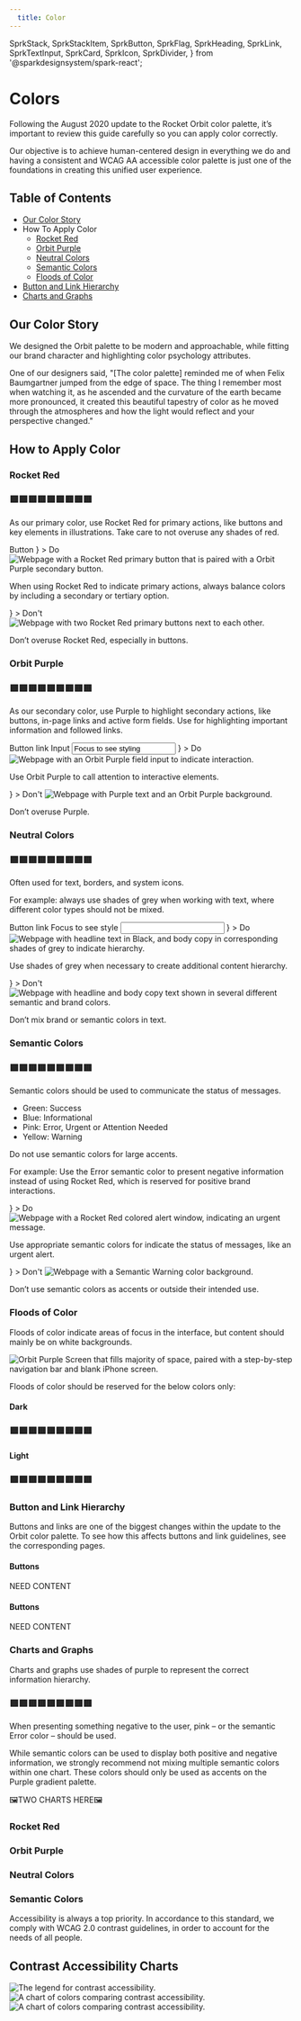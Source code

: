 ```yaml
---
  title: Color
---
```















  SprkStack,
  SprkStackItem,
  SprkButton,
  SprkFlag,
  SprkHeading,
  SprkLink,
  SprkTextInput,
  SprkCard,
  SprkIcon,
  SprkDivider,
} from '@sparkdesignsystem/spark-react';


# Colors
<SprkTabs idString="tabs-1">
  <SprkTabsPanel
    isDefaultActive
    tabBtnChildren="Usage"
    tabBtnAnalyticsString="tab-1"
    tabBtnDataId="tab-1"
  >
  <p>
    Following the August 2020 update to the Rocket Orbit color palette, it’s important to review this guide carefully so you can apply color correctly.
  </p>
  <p>
    Our objective is to achieve human-centered design in everything we do and having a consistent and WCAG AA accessible color palette is just one of the foundations in creating this unified user experience.
  </p>
  <SprkDivider element="span"/>
  <h2>Table of Contents</h2>
  <ul>
    <li>
      <a href="#our-color-story">
        Our Color Story
      </a>
    </li>
    <li>
      How To Apply Color
      <ul class="sprk-b-List sprk-b-List--indented sprk-u-Measure sprk-u-mbn">
        <li>
          <a href="#rocket-red">
            Rocket Red
          </a>
        </li>
        <li>
          <a href="#orbit-purple">
            Orbit Purple
          </a>
        </li>
        <li>
          <a href="#neutral-colors">
            Neutral Colors
          </a>
        </li>
        <li>
          <a href="#semantic-colors">
            Semantic Colors
          </a>
        </li>
        <li>
          <a href="#floods-of-color">
            Floods of Color
          </a>
        </li>
      </ul>
    </li>
    <li>
      <a href="#button-and-link-hierarchy">
        Button and Link Hierarchy
      </a>
    </li>
    <li>
      <a href="#charts-and-graphs">
        Charts and Graphs
      </a>
    </li>
  </ul>
  <SprkDivider element="span"/>
  <h2>Our Color Story</h2>
  <p>
    We designed the Orbit palette to be modern and approachable, while fitting our brand character and highlighting color psychology attributes.
  </p>
  <p>
    One of our designers said, "[The color palette] reminded me of when Felix Baumgartner jumped from the edge of space. The thing I remember most when watching it, as he ascended and the curvature of the earth became more pronounced, it created this beautiful tapestry of color as he moved through the atmospheres and how the light would reflect and your perspective changed."
  </p>
  <SprkDivider element="span"/>
  <h2>How to Apply Color</h2>
  <h3>Rocket Red</h3>
  <h3>🟥🟥🟥🟥🟥🟥🟥🟥🟥</h3>
  <p>
    As our primary color, use Rocket Red for primary actions, like buttons and key elements in illustrations. Take care to not overuse any shades of red.
  </p>
  <SprkButton additionalClasses="sprk-u-mbm">Button</SprkButton>
  <SprkStack itemSpacing="medium" splitAt="small">
    <SprkStackItem additionalClasses="sprk-o-Stack__item--half@s sprk-u-prm">
      <SprkStack>
        <SprkStackItem additionalClasses="sprk-u-mbm">
          <SprkFlag
            additionalClasses="sprk-o-Flag--middle"
            media={
              <SprkIcon iconName="check-mark" additionalClasses="sprk-c-Icon--l sprk-c-Icon--stroke-current-color sprk-u-Color--green" />
            }
          >
            <SprkHeading
              element="span"
              variant="displayFour"
            >
              Do
            </SprkHeading>
          </SprkFlag>
        </SprkStackItem>
        <SprkStackItem additionalClasses="sprk-u-mbm">
          <img
            srcset={doRedSet}
            src={doRed}
            sizes="(min-width: 1120px) 1120px,
                  (min-width: 1680px) 1680px,
                  560px"
            alt="Webpage with a Rocket Red primary button that is paired with a Orbit Purple secondary button."/>
        </SprkStackItem>
        <SprkStackItem>
          <p>
            When using Rocket Red to indicate primary actions, always balance colors by including a secondary or tertiary option.
          </p>
        </SprkStackItem>
      </SprkStack>
    </SprkStackItem>
    <SprkStackItem additionalClasses="sprk-o-Stack__item--half@s sprk-u-prm">
      <SprkStack>
        <SprkStackItem additionalClasses="sprk-u-mbm">
          <SprkFlag
            additionalClasses="sprk-o-Flag--middle"
            media={
              <SprkIcon iconName="close-circle" additionalClasses="sprk-c-Icon--l sprk-c-Icon--stroke-current-color sprk-u-Color--red" />
            }
          >
            <SprkHeading
              element="span"
              variant="displayFour"
            >
              Don't
            </SprkHeading>
          </SprkFlag>
        </SprkStackItem>
        <SprkStackItem additionalClasses="sprk-u-mbm">
          <img
            srcset={dontRedSet}
            src={dontRed}
            sizes="(min-width: 1120px) 1120px,
                  (min-width: 1680px) 1680px,
                  560px"
            alt="Webpage with two Rocket Red primary buttons next to each other."/>
        </SprkStackItem>
        <SprkStackItem>
          <p>
            Don’t overuse Rocket Red, especially in buttons.
          </p>
        </SprkStackItem>
      </SprkStack>
    </SprkStackItem>
  </SprkStack>
  <SprkDivider element="span"/>
  <h3>Orbit Purple</h3>
  <h3>🟥🟥🟥🟥🟥🟥🟥🟥🟥</h3>
  <p>
    As our secondary color, use Purple to highlight secondary actions, like buttons, in-page links and active form fields. Use for highlighting important information and followed links.

  </p>
  <SprkStack splitAt="small" itemSpacing="huge" additionalClasses="sprk-o-Stack--end-column@s sprk-u-mbl">
    <SprkStackItem >
      <SprkButton>Button</SprkButton>
    </SprkStackItem>
    <SprkStackItem>
      <SprkLink
        element="a"
        href="#nogo"
      >
        link
      </SprkLink>
    </SprkStackItem>
    <SprkStackItem>
      <label
        for="text-input"
        class="sprk-b-Label"
      >
        Input
      </label>
      <input
        class="sprk-b-TextInput sprk-u-Width-100"
        value="Focus to see styling"
        aria-describedby="text-input--error-container"
      />
    </SprkStackItem>
  </SprkStack>
   <SprkStack itemSpacing="medium" splitAt="small">
    <SprkStackItem additionalClasses="sprk-o-Stack__item--half@s sprk-u-prm">
      <SprkStack>
        <SprkStackItem additionalClasses="sprk-u-mbm">
          <SprkFlag
            additionalClasses="sprk-o-Flag--middle"
            media={
              <SprkIcon iconName="check-mark" additionalClasses="sprk-c-Icon--l sprk-c-Icon--stroke-current-color sprk-u-Color--green" />
            }
          >
            <SprkHeading
              element="span"
              variant="displayFour"
            >
              Do
            </SprkHeading>
          </SprkFlag>
        </SprkStackItem>
        <SprkStackItem additionalClasses="sprk-u-mbm">
          <img
            srcset={doPurpleSet}
            src={doPurple}
            sizes="(min-width: 1120px) 1120px,
                  (min-width: 1680px) 1680px,
                  560px"
            alt="Webpage with an Orbit Purple field input to indicate interaction."/>
        </SprkStackItem>
        <SprkStackItem>
          <p>
            Use Orbit Purple to call attention to interactive elements.
          </p>
        </SprkStackItem>
      </SprkStack>
    </SprkStackItem>
    <SprkStackItem additionalClasses="sprk-o-Stack__item--half@s sprk-u-prm">
      <SprkStack>
        <SprkStackItem additionalClasses="sprk-u-mbm">
          <SprkFlag
            additionalClasses="sprk-o-Flag--middle"
            media={
              <SprkIcon iconName="close-circle" additionalClasses="sprk-c-Icon--l sprk-c-Icon--stroke-current-color sprk-u-Color--red" />
            }
          >
            <SprkHeading
              element="span"
              variant="displayFour"
            >
              Don't
            </SprkHeading>
          </SprkFlag>
        </SprkStackItem>
        <SprkStackItem additionalClasses="sprk-u-mbm">
          <img
            srcset={dontPurpleSet}
            src={dontPurple}
            sizes="(min-width: 1120px) 1120px,
                  (min-width: 1680px) 1680px,
                  560px"
            alt="Webpage with Purple text and an Orbit Purple background."/>
        </SprkStackItem>
        <SprkStackItem>
          <p>
            Don’t overuse Purple.
          </p>
        </SprkStackItem>
      </SprkStack>
    </SprkStackItem>
  </SprkStack>
  <SprkDivider element="span"/>
  <h3>Neutral Colors</h3>
  <h3>🟥🟥🟥🟥🟥🟥🟥🟥🟥</h3>
  <p>
    Often used for text, borders, and system icons.
  </p>
  <p>
  For example: always use shades of grey when working with text, where different color types should not be mixed.
  </p>
  <SprkStack splitAt="small" itemSpacing="huge" additionalClasses="sprk-o-Stack--end-column@s sprk-u-mbl">
    <SprkStackItem >
      <SprkButton>Button</SprkButton>
    </SprkStackItem>
    <SprkStackItem>
      <SprkLink
        element="a"
        href="#nogo"
      >
        link
      </SprkLink>
    </SprkStackItem>
    <SprkStackItem>
      <label
        for="text-input"
        class="sprk-b-Label"
      >
        Focus to see style
      </label>
      <input
        class="sprk-b-TextInput sprk-u-Width-100"
        id="text-input"
        data-id="text-input"
        type="text"
        value=""
        aria-describedby="text-input--error-container"
      />
    </SprkStackItem>
  </SprkStack>
   <SprkStack itemSpacing="medium" splitAt="small">
    <SprkStackItem additionalClasses="sprk-o-Stack__item--half@s sprk-u-prm">
      <SprkStack>
        <SprkStackItem additionalClasses="sprk-u-mbm">
          <SprkFlag
            additionalClasses="sprk-o-Flag--middle"
            media={
              <SprkIcon iconName="check-mark" additionalClasses="sprk-c-Icon--l sprk-c-Icon--stroke-current-color sprk-u-Color--green" />
            }
          >
            <SprkHeading
              element="span"
              variant="displayFour"
            >
              Do
            </SprkHeading>
          </SprkFlag>
        </SprkStackItem>
        <SprkStackItem additionalClasses="sprk-u-mbm">
          <img
            srcset={doGraySet}
            src={doGray}
            sizes="(min-width: 1120px) 1120px,
                  (min-width: 1680px) 1680px,
                  560px"
            alt="Webpage with headline text in Black, and body copy in corresponding shades of grey to indicate hierarchy."/>
        </SprkStackItem>
        <SprkStackItem>
          <p>
            Use shades of grey when necessary to create additional content hierarchy.
          </p>
        </SprkStackItem>
      </SprkStack>
    </SprkStackItem>
    <SprkStackItem additionalClasses="sprk-o-Stack__item--half@s sprk-u-prm">
      <SprkStack>
        <SprkStackItem additionalClasses="sprk-u-mbm">
          <SprkFlag
            additionalClasses="sprk-o-Flag--middle"
            media={
              <SprkIcon iconName="close-circle" additionalClasses="sprk-c-Icon--l sprk-c-Icon--stroke-current-color sprk-u-Color--red" />
            }
          >
            <SprkHeading
              element="span"
              variant="displayFour"
            >
              Don't
            </SprkHeading>
          </SprkFlag>
        </SprkStackItem>
        <SprkStackItem additionalClasses="sprk-u-mbm">
          <img
            srcset={dontGraySet}
            src={dontGray}
            sizes="(min-width: 1120px) 1120px,
                  (min-width: 1680px) 1680px,
                  560px"
            alt="Webpage with headline and body copy text shown in several different semantic and brand colors."/>
        </SprkStackItem>
        <SprkStackItem>
          <p>
            Don’t mix brand or semantic colors in text.
          </p>
        </SprkStackItem>
      </SprkStack>
    </SprkStackItem>
  </SprkStack>
  <SprkDivider element="span"/>
  <h3>Semantic Colors</h3>
  <h3>🟥🟥🟥🟥🟥🟥🟥🟥🟥</h3>
  <p>
    Semantic colors should be used to communicate the status of messages.
  </p>
  <ul>
    <li>Green: Success</li>
    <li>Blue: Informational</li>
    <li>Pink: Error, Urgent or Attention Needed</li>
    <li>Yellow: Warning</li>
  </ul>
  <p>
    Do not use semantic colors for large accents.
  </p>
  <p>
    For example: Use the Error semantic color to present negative information instead of using Rocket Red, which is reserved for positive brand interactions.
  </p>
  <SprkStack itemSpacing="medium" splitAt="small">
    <SprkStackItem additionalClasses="sprk-o-Stack__item--half@s sprk-u-prm">
      <SprkStack>
        <SprkStackItem additionalClasses="sprk-u-mbm">
          <SprkFlag
            additionalClasses="sprk-o-Flag--middle"
            media={
              <SprkIcon iconName="check-mark" additionalClasses="sprk-c-Icon--l sprk-c-Icon--stroke-current-color sprk-u-Color--green" />
            }
          >
            <SprkHeading
              element="span"
              variant="displayFour"
            >
              Do
            </SprkHeading>
          </SprkFlag>
        </SprkStackItem>
        <SprkStackItem additionalClasses="sprk-u-mbm">
          <img
            srcset={doSemanticSet}
            src={doSemantic}
            sizes="(min-width: 1120px) 1120px,
                  (min-width: 1680px) 1680px,
                  560px"
            alt="Webpage with a Rocket Red colored alert window, indicating an urgent message."/>
        </SprkStackItem>
        <SprkStackItem>
          <p>
            Use appropriate semantic colors for indicate the status of messages, like an urgent alert.
          </p>
        </SprkStackItem>
      </SprkStack>
    </SprkStackItem>
    <SprkStackItem additionalClasses="sprk-o-Stack__item--half@s sprk-u-prm">
      <SprkStack>
        <SprkStackItem additionalClasses="sprk-u-mbm">
          <SprkFlag
            additionalClasses="sprk-o-Flag--middle"
            media={
              <SprkIcon iconName="close-circle" additionalClasses="sprk-c-Icon--l sprk-c-Icon--stroke-current-color sprk-u-Color--red" />
            }
          >
            <SprkHeading
              element="span"
              variant="displayFour"
            >
              Don't
            </SprkHeading>
          </SprkFlag>
        </SprkStackItem>
        <SprkStackItem additionalClasses="sprk-u-mbm">
          <img
            srcset={dontSemanticSet}
            src={dontSemantic}
            sizes="(min-width: 1120px) 1120px,
                  (min-width: 1680px) 1680px,
                  560px"
            alt="Webpage with a Semantic Warning color background."/>
        </SprkStackItem>
        <SprkStackItem>
          <p>
            Don’t use semantic colors as accents or outside their intended use.
          </p>
        </SprkStackItem>
      </SprkStack>
    </SprkStackItem>
  </SprkStack>
  <SprkDivider element="span"/>
  <h3>Floods of Color</h3>
  <p>
    Floods of color indicate areas of focus in the interface, but content should mainly be on white backgrounds.
  </p>
    <img
      srcset={stepperExampleSet}
      src={stepperExample}
      sizes="(min-width: 1120px) 1120px,
            (min-width: 1680px) 1680px,
            560px"
      class="sprk-u-mbm sprk-u-Measure"
      alt="Orbit Purple Screen that fills majority of space, paired with a step-by-step navigation bar and blank iPhone screen."/>
  <p>
    Floods of color should be reserved for the below colors only:
  </p>
  <h4>Dark</h4>
  <h3>🟥🟥🟥🟥🟥🟥🟥🟥🟥</h3>
  <h4>Light</h4>
  <h3>🟥🟥🟥🟥🟥🟥🟥🟥🟥</h3>
  <SprkDivider element="span"/>
  <h3>Button and Link Hierarchy</h3>
  <p>
    Buttons and links are one of the biggest changes within the update to the Orbit color palette. To see how this affects buttons and link guidelines, see the corresponding pages.
  </p>
  <SprkStack itemSpacing="medium" splitAt="small" additionalClasses="sprk-u-Measure">
    <SprkStackItem additionalClasses="sprk-o-Stack__item--half@s sprk-u-prm">
      <SprkCard>
        <h4>Buttons</h4>
        <p>
          NEED CONTENT
        </p>
      </SprkCard>
    </SprkStackItem>
    <SprkStackItem additionalClasses="sprk-o-Stack__item--half@s sprk-u-prm">
      <SprkCard>
        <h4>Buttons</h4>
        <p>
          NEED CONTENT
        </p>
      </SprkCard>
    </SprkStackItem>
  </SprkStack>
  <h3>Charts and Graphs</h3>
  <p>
    Charts and graphs use shades of purple to represent the correct information hierarchy.
  </p>
  <h3>🟥🟥🟥🟥🟥🟥🟥🟥🟥</h3>
  <p>
    When presenting something negative to the user, pink – or the semantic Error color – should be used.
  </p>
  <p>
    While semantic colors can be used to display both positive and negative information, we strongly recommend not mixing multiple semantic colors within one chart. These colors should only be used as accents on the Purple gradient palette.
  </p>
  <p>
    🖼TWO CHARTS HERE🖼
  </p>
  </SprkTabsPanel>
  <SprkTabsPanel tabBtnChildren="Color Codes" tabBtnAnalyticsString="tab-2" tabBtnDataId="tab-2">
    <h3>
      Rocket Red
    </h3>
    <ColorSwatchGrid>
      <ColorSwatch variableName="sprk-red" />
      <ColorSwatch variableName="sprk-deep-red" />
      <ColorSwatch variableName="sprk-mid-red" />
    </ColorSwatchGrid>
    <SprkDivider element="span"/>
    <h3>
      Orbit Purple
    </h3>
    <ColorSwatchGrid>
      <ColorSwatch isCompact={true} variableName="sprk-purple" />
      <ColorSwatch isCompact={true} variableName="sprk-purple-dark" />
      <ColorSwatch isCompact={true} variableName="sprk-purple-deep" />
      <ColorSwatch isCompact={true} hasOutline={true} variableName="sprk-purple-light" />
      <ColorSwatch isCompact={true} hasOutline={true} variableName="sprk-purple-lightest" />
    </ColorSwatchGrid>
    <SprkDivider element="span"/>
    <h3>
      Neutral Colors
    </h3>
    <ColorSwatchGrid>
      <ColorSwatch variableName="sprk-white" />
      <ColorSwatch variableName="sprk-black" />
      <ColorSwatch variableName="sprk-black-tint-80" />
      <ColorSwatch variableName="sprk-black-tint-70" />
      <ColorSwatch variableName="sprk-black-tint-60" />
      <ColorSwatch variableName="sprk-black-tint-50" />
      <ColorSwatch variableName="sprk-black-tint-40" />
      <ColorSwatch variableName="sprk-black-tint-30" />
      <ColorSwatch variableName="sprk-black-tint-20" />
      <ColorSwatch variableName="sprk-black-tint-10" />
      <ColorSwatch variableName="sprk-gray" />
    </ColorSwatchGrid>
    <SprkDivider element="span"/>
    <h3>
      Semantic Colors
    </h3>
    <ColorSwatchGrid>
      <ColorSwatch variableName="sprk-green" />
      <ColorSwatch variableName="sprk-blue" />
      <ColorSwatch variableName="sprk-pink" />
      <ColorSwatch variableName="sprk-yellow" />
    </ColorSwatchGrid>
    <SprkDivider element="span"/>
  </SprkTabsPanel>
  <SprkTabsPanel tabBtnChildren="Accessibility" tabBtnAnalyticsString="tab-3" tabBtnDataId="tab-3">
    <p>
      Accessibility is always a top priority. In accordance to this standard, we comply with WCAG 2.0 contrast guidelines, in order to account for the needs of all people.
    </p>
    <h2>Contrast Accessibility Charts</h2>
    <img
      srcset={accessibilityKeySet}
      src={accessibilityKey}
      sizes="(min-width: 1120px) 1120px,
            (min-width: 1680px) 1680px,
            560px"
      class="sprk-u-mbm sprk-u-Measure"
      alt="The legend for contrast accessibility."/>
    <img
      srcset={accessibilityChart1Set}
      src={accessibilityChart1}
      sizes="(min-width: 1120px) 1120px,
            (min-width: 1680px) 1680px,
            560px"
      class="sprk-u-mbm sprk-u-Measure"
      alt="A chart of colors comparing contrast accessibility."/>
    <img
      srcset={accessibilityChart2Set}
      src={accessibilityChart2}
      sizes="(min-width: 1120px) 1120px,
            (min-width: 1680px) 1680px,
            560px"
      class="sprk-u-mbm sprk-u-Measure"
      alt="A chart of colors comparing contrast accessibility."/>
  </SprkTabsPanel>
</SprkTabs>





